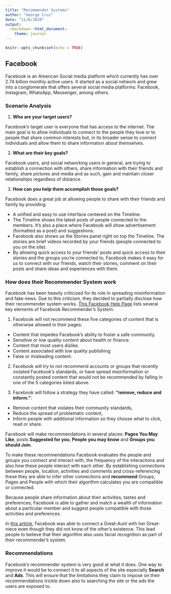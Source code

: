 ```yaml
---
title: "Recommender Systems"
author: "George Cruz"
date: "11/6/2020"
output:
  rmarkdown::html_document:
    theme: journal
---
```


```r
knitr::opts_chunk$set(echo = TRUE)
```

## Facebook

Facebook is an American Social media platform which currently has over 2.74 billion monthly active users.  It started as a social network and grew into a conglomerate that offers several social media platforms: Facebook, Instagram, WhatsApp, Messenger, among others.  

### Scenario Analysis

1. **Who are your target users?**

Facebook's target user is everyone that has access to the internet.  The main goal is to allow individuals to connect to the people they love  or to people that share common interests but, in its broader sense to connect individuals and allow them to share information about themselves. 

2. **What are their key goals?**

Facebook users, and social networking users in general, are trying to establish a connection with others, share information with their friends and family, share pictures and media and as such, gain and maintain closer relationships regardless of distance.

3. **How can you help them accomplish those goals?**

Facebook does a great job at allowing people to share with their friends and family by providing:

- A unified and easy to use interface centered on the Timeline. 
- The Timeline shows the latest posts of people connected to the members.  It's also a place where Facebook will show advertisement (formatted as a post) and suggestions. 
- Facebook also shows us the Stories panel right on top the Timeline.  The stories are brief videos recorded by your friends (people connected to you on the site).
- By allowing quick access to your friends' posts and quick access to their stories and the groups you're connected to, Facebook makes it easy for us to connect with our friends, watch their stories, comment on their posts and share ideas and experiences with them. 

### How does their Recommender System work

Facebook has been heavily criticized for its role in spreading misinformation and fake news.  Due to this criticism, they decided to partially disclose how their recommender system works. [This Facebook Help Page](https://www.facebook.com/help/1257205004624246) lists several key elements of Facebook Recommender's System: 

1. Facebook will not recommend these five categories of content that is otherwise allowed in their pages: 
  - Content that impedes Facebook's ability to foster a safe community. 
  - Sensitive or low quality content about health or finance.
  - Content that most users dislike.
  - Content associated with low quality publishing
  - False or misleading content. 
  
2. Facebook will *try* to not recommend accounts or groups that recently violated Facebook's standards,  or have spread misinformation or constantly posted content that would not be recommended by falling in one of the 5 categories listed above. 

3. Facebook will follow a strategy they have called: **"remove, reduce and inform."**:
  - Remove content that violates their community standards, 
  - Reduce the spread of problematic content, 
  - Inform people with additional information so they choose what to click, read or share. 
  
Facebook will make recommendations in several places: **Pages You May Like**, posts **Suggested for you**, **People you may know** and **Groups you should Join**.

To make these recommendations Facebook evaluates the people and groups you connect and interact with, the frequency of the interactions and also how these people interact with each other.  By establishing connections between people, location, activities and comments and cross-referencing these they are able to infer other connections and **recommend** Groups, Pages and People with which their algorithm calculates you are compatible or connected. 

Because people share information about their activities, tastes and preferences; Facebook is able to gather and match a wealth of information about a particular member and suggest people compatible with those activities and preferences. 

In [this article](https://www.dailymail.co.uk/sciencetech/article-4832390/Creepy-Facebook-feature-reconnects-long-lost-relatives.html), Facebook was able to connect a Great-Aunt with her Great-niece even though they did not know of the other's existence.  This lead people to believe that their algorithm also uses facial recognition as part of their recommender's system. 

### Recommendations 

Facebook's recommender system is very good at what it does.  One way to improve it would be to connect it to all aspects of the site especially **Search** and **Ads**.  This will ensure that the limitations they claim to impose on their recommendations trickle down also to searching the site or the ads the users are exposed to. 

